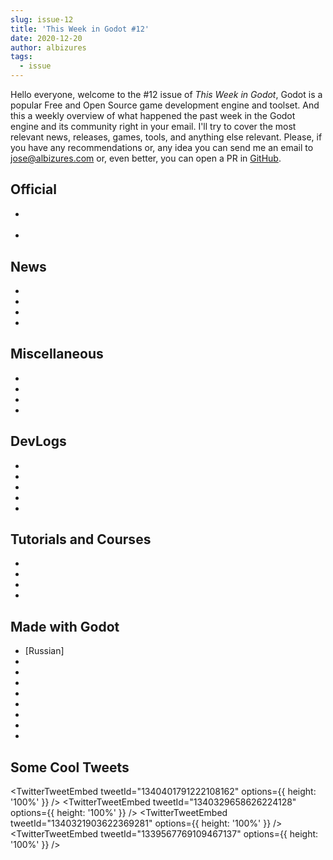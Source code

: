 ```yaml
---
slug: issue-12
title: 'This Week in Godot #12'
date: 2020-12-20
author: albizures
tags:
  - issue
---
```



Hello everyone, welcome to the #12 issue of _This Week in Godot_, Godot is a popular Free and Open Source game development engine and toolset. And this a weekly overview of what happened the past week in the Godot engine and its community right in your email. I'll try to cover the most relevant news, releases, games, tools, and anything else relevant. Please, if you have any recommendations or, any idea you can send me an email to jose@albizures.com or, even better, you can open a PR in [GitHub](https://github.com/albizures/ThisWeekInGodot).

## Official

- <PostLink
  	label="Godot Live Q&A with engine developers – December 2020"
  	link="https://www.youtube.com/watch?v=zGmCbnE0UqA"
  	type="youtube"
  />

- <PostLink
  	label="Camille Mohr-Daurat was hired to work on physics"
  	link="https://godotengine.org/article/camille-mohr-daurat-hired-work-physics"
  />

## News

- <PostLink
  	label="LOD Support Finally Coming To Godot!"
  	link="https://www.youtube.com/watch?v=4sbrO3Rvh90"
  />
- <PostLink
  	label="New release: Unofficial Godot Engine for the Raspberry Pi"
  	link="https://www.patreon.com/posts/new-release-for-45148285"
  />
- <PostLink
  	label="Waterways Add-on for Godot 0.1.0 Released - Feature Overview"
  	link="https://www.youtube.com/watch?v=t54jUPFtRO8"
  />
- <PostLink
  	label="LE dialogue editor v1.0.2-beta"
  	link="https://github.com/Levrault/LE-dialogue-editor/releases/tag/v1.0.2-beta"
  />

## Miscellaneous

- <PostLink
  	label="Godot Showcase - Little Red Dog Games talk about their experience"
  	link="https://godotengine.org/article/godot-showcase-little-red-dog-games"
  />
- <PostLink
  	label="Is Godot Selling Out?"
  	link="https://www.youtube.com/watch?v=3e2Oa8g8YME"
  />
- <PostLink
  	label="Best content Made with Godot compiled form twitter"
  	type="youtube"
  	link="https://www.youtube.com/watch?v=otuqMCJeX6o"
  />
- <PostLink
  	label="Three Godot 4.0 Changes That Might Break Your Game"
  	type="youtube"
  	version="v4"
  	link="https://www.youtube.com/watch?v=-gy36c5JGU8"
  />

## DevLogs

- <PostLink
  	label="Adding WebXR to Godot - progress report #6"
  	type="youtube"
  	link="https://www.youtube.com/watch?v=qRW9pNTWcVQ"
  />
- <PostLink
  	label="Desert Scene | Godot 3D Devlog #6"
  	type="youtube"
  	link="https://www.youtube.com/watch?v=o-BFmrBgwOo"
  />
- <PostLink
  	label="Dev Log #1: migration to Godot"
  	type="youtube"
  	link="https://www.youtube.com/watch?v=f58VDrYUL-8"
  />
- <PostLink
  	label="Navigation 2D Path finding follow Player - Far Star Game Devlog #5"
  	type="youtube"
  	link="https://www.youtube.com/watch?v=LKyGdiHzIk8"
  />
- <PostLink
  	label="v1.2: The Hiveversary Update"
  	type="article"
  	link="https://cheeseness.itch.io/hive-time/devlog/203611/v12-the-hiveversary-update"
  />

## Tutorials and Courses

- <PostLink
  	label="Simple Selective Glow Effect - Godot Tutorial"
  	type="youtube"
  	link="https://www.youtube.com/watch?v=7R4NkOF5b2A"
  />
- <PostLink
  	label="Godot ECS - Godex - Hello world!"
  	type="youtube"
  	link="https://www.youtube.com/watch?v=pSgsl2Wgw9o"
  />
- <PostLink
  	label="Godot Multiplayer Tutorial - Extrapolation | Godot Dedicated Server #13"
  	type="youtube"
  	link="https://www.youtube.com/watch?v=XGyrKmOxLcc"
  />
- <PostLink
  	label="Rakugo Framework: How to use ask(), menu() and cond() funcs in Dialogue"
  	type="article"
  	link="https://rakugoteam.github.io/RakugoDocs/tutorials/basic/tut04.html"
  />

## Made with Godot

- [Russian] <PostLink
  	label="GamePlay of my RTS Game | Моя новая игра для Android на Godot Engine"
  	link="https://www.youtube.com/watch?v=0oWGWcssh1g"
  	type="youtube"
  />
- <PostLink
  	label="Heir of Eminence"
  	link="https://magellanicgames.itch.io/heir-of-eminence"
  />
- <PostLink
  	label="Overkill: A fast-paced action game that contains rogue-like elements."
  	link="https://beeznutzdev.itch.io/overkill"
  />
- <PostLink label="Ghost Study" link="https://warrrkus.itch.io/ghoststudy" />
- <PostLink
  	label="Godot GamePad Working Proof-of-concept!"
  	source="https://github.com/ACB-prgm/Godot_GamePad"
  	link="https://www.reddit.com/r/godot/comments/kfl2og/godot_gamepad_working_proofofconcept"
  />
- <PostLink label="Panda Jumper" link="https://cubic321.itch.io/panda-jumper" />
- <PostLink
  	label="Outer place: An experimental environment"
  	link="https://wherbig.itch.io/outer-place"
  />
- <PostLink label="Questkeep" link="https://kuyimobile.itch.io/questkeep" />
- <PostLink label="Duel Tanks" link="https://chronorevers.itch.io/duel-tanks" />

## Some Cool Tweets

<TwitterTweetEmbed tweetId="1340401791222108162" options={{ height: '100%' }} />
<TwitterTweetEmbed tweetId="1340329658626224128" options={{ height: '100%' }} />
<TwitterTweetEmbed tweetId="1340321903622369281" options={{ height: '100%' }} />
<TwitterTweetEmbed tweetId="1339567769109467137" options={{ height: '100%' }} />
